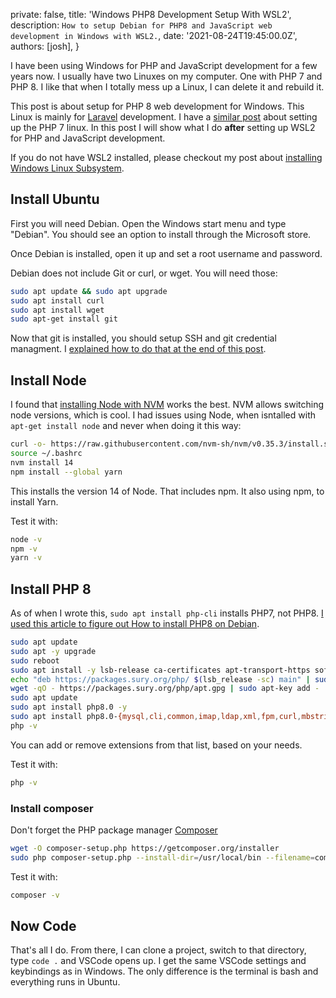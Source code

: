 
  private: false,
  title: 'Windows PHP8 Development Setup With WSL2',
  description: `How to setup Debian for PHP8 and JavaScript web development in Windows with WSL2.`,
  date: '2021-08-24T19:45:00.0Z',
  authors: [josh],
}

I have been using Windows for PHP and JavaScript development for a few years now. I usually have two Linuxes on my computer. One with PHP 7 and PHP 8. I like that when I totally mess up a Linux, I can delete it and rebuild it.

This post is about setup for PHP 8 web development for Windows. This Linux is mainly for [Laravel](https://laravel.com) development. I have a [similar post](https://joshpress.net/blog/wsl-ubuntu-php7) about setting up the PHP 7 linux. In this post I will show what I do __after__ setting up WSL2 for PHP and JavaScript development.

If you do not have WSL2 installed, please checkout my post about [installing Windows Linux Subsystem](/install-wsl).

## Install Ubuntu

First you will need Debian. Open the Windows start menu and type "Debian". You should see an option to install through the Microsoft store.

Once Debian is installed, open it up and set a root username and password.

Debian does not include Git or curl, or wget. You will need those:

```bash
sudo apt update && sudo apt upgrade
sudo apt install curl
sudo apt install wget
sudo apt-get install git

```

Now that git is installed, you should setup SSH and git credential managment. I [explained how to do that at the end of this post](/install-wsl).


## Install Node

I found that [installing Node with NVM](https://www.digitalocean.com/community/tutorials/how-to-install-node-js-on-ubuntu-20-04) works the best. NVM allows switching node versions, which is cool. I had issues using Node, when isntalled with `apt-get install node` and never when doing it this way:

```bash
curl -o- https://raw.githubusercontent.com/nvm-sh/nvm/v0.35.3/install.sh | bash
source ~/.bashrc
nvm install 14
npm install --global yarn
```

This installs the version 14 of Node. That includes npm. It also using npm, to install Yarn.

Test it with:

```bash
node -v
npm -v
yarn -v

```

## Install PHP 8

As of when I wrote this, `sudo apt install php-cli` installs PHP7, not PHP8. [I used this article to figure out How to install PHP8 on Debian](https://computingforgeeks.com/how-to-install-php-on-debian-linux/).


```bash
sudo apt update
sudo apt -y upgrade
sudo reboot
sudo apt install -y lsb-release ca-certificates apt-transport-https software-properties-common
echo "deb https://packages.sury.org/php/ $(lsb_release -sc) main" | sudo tee /etc/apt/sources.list.d/sury-php.list
wget -qO - https://packages.sury.org/php/apt.gpg | sudo apt-key add -
sudo apt update
sudo apt install php8.0 -y
sudo apt install php8.0-{mysql,cli,common,imap,ldap,xml,fpm,curl,mbstring,zip}
php -v

```

You can add or remove extensions from that list, based on your needs.

Test it with:

```bash
php -v
```

### Install composer

Don't forget the PHP package manager [Composer](https://getcomposer.org)

```bash
wget -O composer-setup.php https://getcomposer.org/installer
sudo php composer-setup.php --install-dir=/usr/local/bin --filename=composer

```
Test it with:

```bash
composer -v
```

## Now Code

That's all I do. From there, I can clone a project, switch to that directory, type `code .` and VSCode opens up. I get the same VSCode settings and keybindings as in Windows. The only difference is the terminal is bash and everything runs in Ubuntu.
